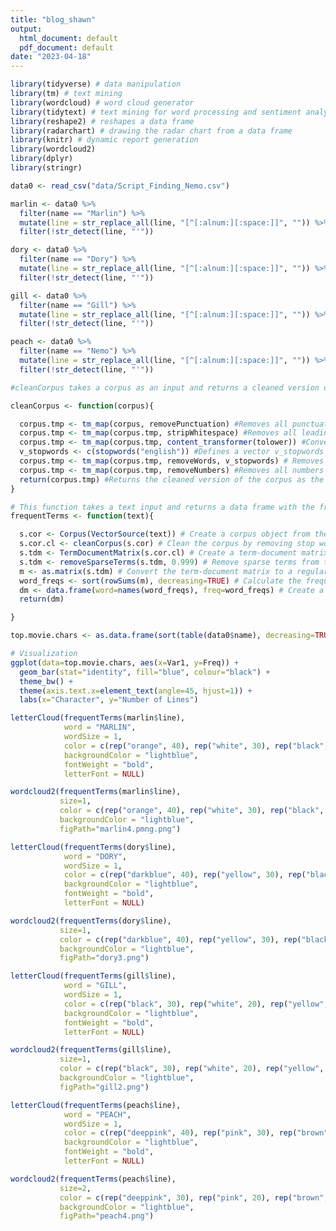 ```yaml
---
title: "blog_shawn"
output:
  html_document: default
  pdf_document: default
date: "2023-04-18"
---
```


```r
library(tidyverse) # data manipulation
library(tm) # text mining
library(wordcloud) # word cloud generator
library(tidytext) # text mining for word processing and sentiment analysis
library(reshape2) # reshapes a data frame
library(radarchart) # drawing the radar chart from a data frame
library(knitr) # dynamic report generation
library(wordcloud2)
library(dplyr)
library(stringr)
```

```r
data0 <- read_csv("data/Script_Finding_Nemo.csv")
```

```r
marlin <- data0 %>%
  filter(name == "Marlin") %>% 
  mutate(line = str_replace_all(line, "[^[:alnum:][:space:]]", "")) %>%
  filter(!str_detect(line, "'"))

dory <- data0 %>%
  filter(name == "Dory") %>% 
  mutate(line = str_replace_all(line, "[^[:alnum:][:space:]]", "")) %>%
  filter(!str_detect(line, "'"))

gill <- data0 %>%
  filter(name == "Gill") %>% 
  mutate(line = str_replace_all(line, "[^[:alnum:][:space:]]", "")) %>%
  filter(!str_detect(line, "'"))

peach <- data0 %>%
  filter(name == "Nemo") %>% 
  mutate(line = str_replace_all(line, "[^[:alnum:][:space:]]", "")) %>%
  filter(!str_detect(line, "'"))
```

```r
#cleanCorpus takes a corpus as an input and returns a cleaned version of it:

cleanCorpus <- function(corpus){

  corpus.tmp <- tm_map(corpus, removePunctuation) #Removes all punctuation from the corpus and saves the result to a temporary variable. 
  corpus.tmp <- tm_map(corpus.tmp, stripWhitespace) #Removes all leading and trailing whitespace from the corpus and saves the result.
  corpus.tmp <- tm_map(corpus.tmp, content_transformer(tolower)) #Converts all text in the corpus to lowercase.
  v_stopwords <- c(stopwords("english")) #Defines a vector v_stopwords that contains the default English stop words that should be removed from the corpus.
  corpus.tmp <- tm_map(corpus.tmp, removeWords, v_stopwords) # Removes all stop words from the corpus.
  corpus.tmp <- tm_map(corpus.tmp, removeNumbers) #Removes all numbers from the corpus.
  return(corpus.tmp) #Returns the cleaned version of the corpus as the output of the function.
}
```

```r
# This function takes a text input and returns a data frame with the frequency count of the most common words in the text.
frequentTerms <- function(text){

  s.cor <- Corpus(VectorSource(text)) # Create a corpus object from the input text.
  s.cor.cl <- cleanCorpus(s.cor) # Clean the corpus by removing stop words and punctuation
  s.tdm <- TermDocumentMatrix(s.cor.cl) # Create a term-document matrix from the cleaned corpus.
  s.tdm <- removeSparseTerms(s.tdm, 0.999) # Remove sparse terms from the term-document matrix.
  m <- as.matrix(s.tdm) # Convert the term-document matrix to a regular matrix.
  word_freqs <- sort(rowSums(m), decreasing=TRUE) # Calculate the frequency count for each word in the matrix and sort them in descending order.
  dm <- data.frame(word=names(word_freqs), freq=word_freqs) # Create a data frame with the word and frequency count columns.
  return(dm)

}
```

```r
top.movie.chars <- as.data.frame(sort(table(data0$name), decreasing=TRUE))[1:20,]

# Visualization 
ggplot(data=top.movie.chars, aes(x=Var1, y=Freq)) +
  geom_bar(stat="identity", fill="blue", colour="black") +
  theme_bw() +
  theme(axis.text.x=element_text(angle=45, hjust=1)) +
  labs(x="Character", y="Number of Lines")
```

```r
letterCloud(frequentTerms(marlin$line), 
            word = "MARLIN", 
            wordSize = 1, 
            color = c(rep("orange", 40), rep("white", 30), rep("black", 1)),
            backgroundColor = "lightblue",
            fontWeight = "bold",
            letterFont = NULL)

wordcloud2(frequentTerms(marlin$line), 
           size=1,
           color = c(rep("orange", 40), rep("white", 30), rep("black", 1)),
           backgroundColor = "lightblue",
           figPath="marlin4.pmng.png")
```

```r
letterCloud(frequentTerms(dory$line), 
            word = "DORY", 
            wordSize = 1, 
            color = c(rep("darkblue", 40), rep("yellow", 30), rep("black", 1)),
            backgroundColor = "lightblue",
            fontWeight = "bold",
            letterFont = NULL)

wordcloud2(frequentTerms(dory$line), 
           size=1,
           color = c(rep("darkblue", 40), rep("yellow", 30), rep("black", 1)),
           backgroundColor = "lightblue",
           figPath="dory3.png")
```

```r
letterCloud(frequentTerms(gill$line), 
            word = "GILL", 
            wordSize = 1, 
            color = c(rep("black", 30), rep("white", 20), rep("yellow", 10)),
            backgroundColor = "lightblue",
            fontWeight = "bold",
            letterFont = NULL)

wordcloud2(frequentTerms(gill$line), 
           size=1,
           color = c(rep("black", 30), rep("white", 20), rep("yellow", 10)),
           backgroundColor = "lightblue",
           figPath="gill2.png")
```

```r
letterCloud(frequentTerms(peach$line), 
            word = "PEACH", 
            wordSize = 1, 
            color = c(rep("deeppink", 40), rep("pink", 30), rep("brown", 1)),
            backgroundColor = "lightblue",
            fontWeight = "bold",
            letterFont = NULL)

wordcloud2(frequentTerms(peach$line), 
           size=2,
           color = c(rep("deeppink", 30), rep("pink", 20), rep("brown", 10)),
           backgroundColor = "lightblue",
           figPath="peach4.png")
```

